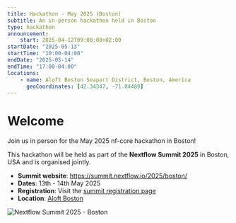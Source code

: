 ```yaml
---
title: Hackathon - May 2025 (Boston)
subtitle: An in-person hackathon held in Boston
type: hackathon
announcement:
    start: 2025-04-12T09:00:00+02:00
startDate: "2025-05-13"
startTime: "10:00-04:00"
endDate: "2025-05-14"
endTime: "17:00-04:00"
locations:
    - name: Aloft Boston Seaport District, Boston, America
      geoCoordinates: [42.34347, -71.04489]
---
```



# Welcome

Join us in person for the May 2025 nf-core hackathon in Boston!

This hackathon will be held as part of the **Nextflow Summit 2025** in Boston, USA and is organised jointly.

- **Summit website**: https://summit.nextflow.io/2025/boston/
- **Dates**: 13th - 14th May 2025
- **Registration**: Visit the [summit registration page](https://summit.nextflow.io/2025/boston/register/)
- **Location**: [Aloft Boston](https://www.marriott.com/en-us/hotels/bosal-aloft-boston-seaport-district/overview/)

<Image class="mb-5" src={summitCard} alt="Nextflow Summit 2025 - Boston" />
